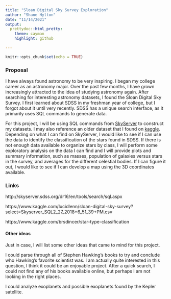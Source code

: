 ```yaml
---
title: "Sloan Digital Sky Survey Exploration"
author: "Shane Hylton"
date: "11/14/2021"
output:
  prettydoc::html_pretty:
    theme: cayman
    highlight: github

---
```


```r
knitr::opts_chunk$set(echo = TRUE)
```

### Proposal

I have always found astronomy to be very inspiring. I began my college career as an astronomy major. Over the past few months, I have grown increasingly attracted to the idea of studying astronomy again. After searching for interesting astronomy datasets, I found the Sloan Digital Sky Survey. I first learned about SDSS in my freshman year of college, but I forgot about it until very recently. SDSS has a unique search interface, as it primarily uses SQL commands to generate data.

For this project, I will be using SQL commands from [SkyServer](http://skyserver.sdss.org/dr16/en/tools/search/sql.aspx) to construct my datasets. I may also reference an older dataset that I found on [kaggle](https://www.kaggle.com/lucidlenn/sloan-digital-sky-survey?select=Skyserver_SQL2_27_2018+6_51_39+PM.csv). Depending on what I can find on SkyServer, I would like to see if I can use the data to identify the classification of the stars found in SDSS. If there is not enough data available to organize stars by class, I will perform some exploratory analysis on the data I can find and I will provide plots and summary information, such as masses, population of galaxies versus stars in the survey, and averages for the different celestial bodies. If I can figure it out, I would like to see if I can develop a map using the 3D coordinates available.


### Links

http://skyserver.sdss.org/dr16/en/tools/search/sql.aspx

https://www.kaggle.com/lucidlenn/sloan-digital-sky-survey?select=Skyserver_SQL2_27_2018+6_51_39+PM.csv

https://www.kaggle.com/brsdincer/star-type-classification


#### Other ideas 

Just in case, I will list some other ideas that came to mind for this project. 

I could parse through all of Stephen Hawking's books to try and conclude who Hawking's favorite scientist was. 
I am actually quite interested in this question, I think it could be an enjoyable project. 
After a quick search, I could not find any of his books available online, but perhaps I am not looking in the right places. 

I could analyze exoplanets and possible exoplanets found by the Kepler satellite. 



